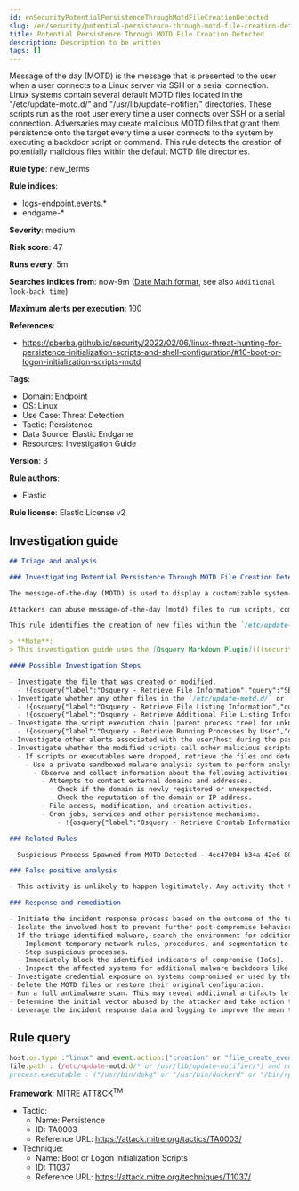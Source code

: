 ```yaml
---
id: enSecurityPotentialPersistenceThroughMotdFileCreationDetected
slug: /en/security/potential-persistence-through-motd-file-creation-detected
title: Potential Persistence Through MOTD File Creation Detected
description: Description to be written
tags: []
---
```


<div id="potential-persistence-through-motd-file-creation-detected"></div>

Message of the day (MOTD) is the message that is presented to the user when a user connects to a Linux server via SSH or a serial connection. Linux systems contain several default MOTD files located in the "/etc/update-motd.d/" and "/usr/lib/update-notifier/" directories. These scripts run as the root user every time a user connects over SSH or a serial connection. Adversaries may create malicious MOTD files that grant them persistence onto the target every time a user connects to the system by executing a backdoor script or command. This rule detects the creation of potentially malicious files within the default MOTD file directories.

**Rule type**: new_terms

**Rule indices**:

* logs-endpoint.events.*
* endgame-*

**Severity**: medium

**Risk score**: 47

**Runs every**: 5m

**Searches indices from**: now-9m ([Date Math format](((ref))/common-options.html#date-math), see also <DocLink id="enSecurityRulesUiCreate" section="set-the-rules-schedule">`Additional look-back time`</DocLink>)

**Maximum alerts per execution**: 100

**References**:

* https://pberba.github.io/security/2022/02/06/linux-threat-hunting-for-persistence-initialization-scripts-and-shell-configuration/#10-boot-or-logon-initialization-scripts-motd

**Tags**:

* Domain: Endpoint
* OS: Linux
* Use Case: Threat Detection
* Tactic: Persistence
* Data Source: Elastic Endgame
* Resources: Investigation Guide

**Version**: 3

**Rule authors**:

* Elastic

**Rule license**: Elastic License v2

## Investigation guide

```markdown
## Triage and analysis

### Investigating Potential Persistence Through MOTD File Creation Detected

The message-of-the-day (MOTD) is used to display a customizable system-wide message or information to users upon login in Linux.

Attackers can abuse message-of-the-day (motd) files to run scripts, commands or malicious software every time a user connects to a system over SSH or a serial connection, by creating a new file within the `/etc/update-motd.d/` or `/usr/lib/update-notifier/` directory. Executable files in these directories automatically run with root privileges.

This rule identifies the creation of new files within the `/etc/update-motd.d/` or `/usr/lib/update-notifier/` directories.

> **Note**:
> This investigation guide uses the [Osquery Markdown Plugin](((security-guide))/invest-guide-run-osquery.html) introduced in Elastic Stack version 8.5.0. Older Elastic Stack versions will display unrendered Markdown in this guide.

#### Possible Investigation Steps

- Investigate the file that was created or modified.
  - !{osquery{"label":"Osquery - Retrieve File Information","query":"SELECT * FROM file WHERE path = {{file.path}}"}}
- Investigate whether any other files in the `/etc/update-motd.d/` or `/usr/lib/update-notifier/` directories have been altered.
  - !{osquery{"label":"Osquery - Retrieve File Listing Information","query":"SELECT * FROM file WHERE (path LIKE '/etc/update-motd.d/%' OR path LIKE '/usr/lib/update-notifier/%')"}}
  - !{osquery{"label":"Osquery - Retrieve Additional File Listing Information","query":"SELECT\n  f.path,\n  u.username AS file_owner,\n  g.groupname AS group_owner,\n  datetime(f.atime, 'unixepoch') AS file_last_access_time,\n  datetime(f.mtime, 'unixepoch') AS file_last_modified_time,\n  datetime(f.ctime, 'unixepoch') AS file_last_status_change_time,\n  datetime(f.btime, 'unixepoch') AS file_created_time,\n  f.size AS size_bytes\nFROM\n  file f\n  LEFT JOIN users u ON f.uid = u.uid\n  LEFT JOIN groups g ON f.gid = g.gid\nWHERE (path LIKE '/etc/update-motd.d/%' OR path LIKE '/usr/lib/update-notifier/%')\n"}}
- Investigate the script execution chain (parent process tree) for unknown processes. Examine their executable files for prevalence and whether they are located in expected locations.
  - !{osquery{"label":"Osquery - Retrieve Running Processes by User","query":"SELECT pid, username, name FROM processes p JOIN users u ON u.uid = p.uid ORDER BY username"}}
- Investigate other alerts associated with the user/host during the past 48 hours.
- Investigate whether the modified scripts call other malicious scripts elsewhere on the file system.
  - If scripts or executables were dropped, retrieve the files and determine if they are malicious:
    - Use a private sandboxed malware analysis system to perform analysis.
      - Observe and collect information about the following activities:
        - Attempts to contact external domains and addresses.
          - Check if the domain is newly registered or unexpected.
          - Check the reputation of the domain or IP address.
        - File access, modification, and creation activities.
        - Cron jobs, services and other persistence mechanisms.
            - !{osquery{"label":"Osquery - Retrieve Crontab Information","query":"SELECT * FROM crontab"}}

### Related Rules

- Suspicious Process Spawned from MOTD Detected - 4ec47004-b34a-42e6-8003-376a123ea447

### False positive analysis

- This activity is unlikely to happen legitimately. Any activity that triggered the alert and is not inherently malicious must be monitored by the security team.

### Response and remediation

- Initiate the incident response process based on the outcome of the triage.
- Isolate the involved host to prevent further post-compromise behavior.
- If the triage identified malware, search the environment for additional compromised hosts.
  - Implement temporary network rules, procedures, and segmentation to contain the malware.
  - Stop suspicious processes.
  - Immediately block the identified indicators of compromise (IoCs).
  - Inspect the affected systems for additional malware backdoors like reverse shells, reverse proxies, or droppers that attackers could use to reinfect the system.
- Investigate credential exposure on systems compromised or used by the attacker to ensure all compromised accounts are identified. Reset passwords for these accounts and other potentially compromised credentials, such as email, business systems, and web services.
- Delete the MOTD files or restore their original configuration.
- Run a full antimalware scan. This may reveal additional artifacts left in the system, persistence mechanisms, and malware components.
- Determine the initial vector abused by the attacker and take action to prevent reinfection through the same vector.
- Leverage the incident response data and logging to improve the mean time to detect (MTTD) and the mean time to respond (MTTR).

```

## Rule query

```js
host.os.type :"linux" and event.action:("creation" or "file_create_event" or "rename" or "file_rename_event") and
file.path : (/etc/update-motd.d/* or /usr/lib/update-notifier/*) and not
process.executable : ("/usr/bin/dpkg" or "/usr/bin/dockerd" or "/bin/rpm") and not file.extension : "swp"

```

**Framework**: MITRE ATT&CK<sup>TM</sup>

* Tactic:
    * Name: Persistence
    * ID: TA0003
    * Reference URL: https://attack.mitre.org/tactics/TA0003/
* Technique:
    * Name: Boot or Logon Initialization Scripts
    * ID: T1037
    * Reference URL: https://attack.mitre.org/techniques/T1037/

